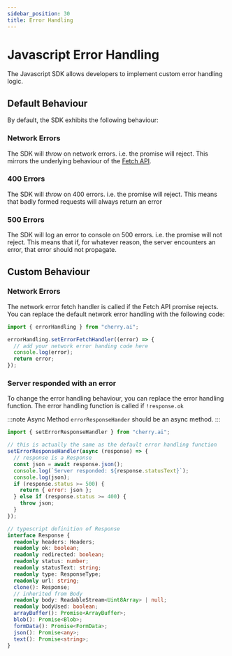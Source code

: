 ```yaml
---
sidebar_position: 30
title: Error Handling
---
```


# Javascript Error Handling

The Javascript SDK allows developers to implement custom error handling logic.

## Default Behaviour

By default, the SDK exhibits the following behaviour:

### Network Errors

The SDK will _throw_ on network errors. i.e. the promise will reject.
This mirrors the underlying behaviour of the [Fetch API](https://developer.mozilla.org/en-US/docs/Web/API/fetch).

### 400 Errors

The SDK will _throw_ on 400 errors. i.e. the promise will reject.
This means that badly formed requests will always return an error

### 500 Errors

The SDK will log an error to console on 500 errors. i.e. the promise will not reject.
This means that if, for whatever reason, the server encounters an error, that error should not propagate.

## Custom Behaviour

### Network Errors

The network error fetch handler is called if the Fetch API promise rejects.
You can replace the default network error handling with the following code:

```js
import { errorHandling } from "cherry.ai";

errorHandling.setErrorFetchHandler((error) => {
  // add your network error handing code here
  console.log(error);
  return error;
});
```

### Server responded with an error

To change the error handling behaviour, you can replace the error handling function.
The error handling function is called if `!response.ok`


:::note Async Method
`errorResponseHander` should be an async method.
:::

```js
import { setErrorResponseHandler } from "cherry.ai";

// this is actually the same as the default error handling function
setErrorResponseHandler(async (response) => {
  // response is a Response
  const json = await response.json();
  console.log(`Server responded: ${response.statusText}`);
  console.log(json);
  if (response.status >= 500) {
    return { error: json };
  } else if (response.status >= 400) {
    throw json;
  }
});
```

```ts
// typescript definition of Response
interface Response {
  readonly headers: Headers;
  readonly ok: boolean;
  readonly redirected: boolean;
  readonly status: number;
  readonly statusText: string;
  readonly type: ResponseType;
  readonly url: string;
  clone(): Response;
  // inherited from Body
  readonly body: ReadableStream<Uint8Array> | null;
  readonly bodyUsed: boolean;
  arrayBuffer(): Promise<ArrayBuffer>;
  blob(): Promise<Blob>;
  formData(): Promise<FormData>;
  json(): Promise<any>;
  text(): Promise<string>;
}
```
